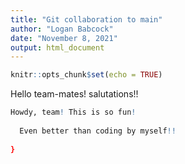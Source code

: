 ```yaml
---
title: "Git collaboration to main"
author: "Logan Babcock"
date: "November 8, 2021"
output: html_document
---
```


```r
knitr::opts_chunk$set(echo = TRUE)
```

Hello team-mates! salutations!!











```r

Howdy, team! This is so fun!
  
  Even better than coding by myself!!
  
}
```

